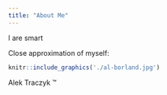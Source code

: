---
title: "About Me"
---

I are smart

Close approximation of myself:
```{r echo=FALSE, out.width='100%'}
knitr::include_graphics('./al-borland.jpg')
```

Alek Traczyk &trade;